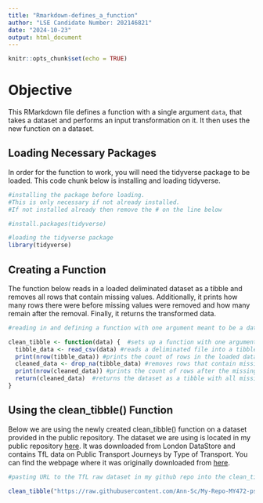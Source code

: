 ```yaml
---
title: "Rmarkdown-defines_a_function"
author: "LSE Candidate Number: 202146821"
date: "2024-10-23"
output: html_document
---
```


```r
knitr::opts_chunk$set(echo = TRUE)
```

# Objective

This RMarkdown file defines a function with a single argument `data`, that takes a dataset and performs an input transformation on it. It then uses the new function on a dataset.

## Loading Necessary Packages

In order for the function to work, you will need the tidyverse package to be loaded. This code chunk below is installing and loading tidyverse.

```r
#installing the package before loading. 
#This is only necessary if not already installed. 
#If not installed already then remove the # on the line below

#install.packages(tidyverse) 

#loading the tidyverse package
library(tidyverse)
```

## Creating a Function

The function below reads in a loaded deliminated dataset as a tibble and removes all rows that contain missing values. Additionally, it prints how many rows there were before missing values were removed and how many remain after the removal. Finally, it returns the transformed data.

```r
#reading in and defining a function with one argument meant to be a dataset

clean_tibble <- function(data) {  #sets up a function with one argument being data
  tibble_data <- read_csv(data) #reads a deliminated file into a tibble and defines it
  print(nrow(tibble_data)) #prints the count of rows in the loaded dataset
  cleaned_data <- drop_na(tibble_data) #removes rows that contain missing values and defines it
  print(nrow(cleaned_data)) #prints the count of rows after the missing values were dropped
  return(cleaned_data)  #returns the dataset as a tibble with all missing values rows dropped
}
```

## Using the clean_tibble() Function

Below we are using the newly created clean_tibble() function on a dataset provided in the public repository. The dataset we are using is located in my public repository [here](https://github.com/Ann-Sc/My-Repo-MY472-ps1). It was downloaded from London DataStore and contains TfL data on Public Transport Journeys by Type of Transport. You can find the webpage where it was originally downloaded from [here](https://data.london.gov.uk/dataset/public-transport-journeys-type-transport).

```r
#pasting URL to the TfL raw dataset in my github repo into the clean_tibble() function where the argument "data" was assigned

clean_tibble("https://raw.githubusercontent.com/Ann-Sc/My-Repo-MY472-ps1/refs/heads/main/tfl-journeys-type.csv") 

```
